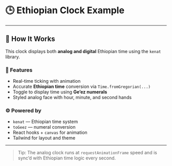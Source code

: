 
# 🕒 Ethiopian Clock Example

<div className="flex justify-center my-8">
  <ClockExample />
</div>

---

## 🧠 How It Works

This clock displays both **analog and digital** Ethiopian time using the `kenat` library.

### 🔁 Features

- Real-time ticking with animation
- Accurate **Ethiopian time** conversion via `Time.fromGregorian(...)`
- Toggle to display time using **Ge’ez numerals**
- Styled analog face with hour, minute, and second hands

### ⚙️ Powered by

- `kenat` — Ethiopian time system
- `toGeez` — numeral conversion
- React hooks + `canvas` for animation
- Tailwind for layout and theme

---

> Tip: The analog clock runs at `requestAnimationFrame` speed and is sync’d with Ethiopian time logic every second.
